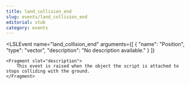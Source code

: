 ```yaml
---
title: land_collision_end
slug: events/land_collision_end
editorial: stub
category: events
---
```


<LSLEvent
	name="land_collision_end"
	arguments={[
	{
		"name": "Position",
		"type": "vector",
		"description": "No description available."
	}
]}
>
	<Fragment slot="description">
		This event is raised when the object the script is attached to stops colliding with the ground.
	</Fragment>
</LSLEvent>
